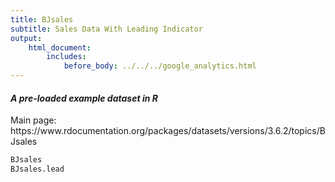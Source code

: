 ```yaml
---
title: BJsales
subtitle: Sales Data With Leading Indicator
output:
    html_document:
        includes:
            before_body: ../../../google_analytics.html
---
```


#### *A pre-loaded example dataset in R*
Main page: https://www.rdocumentation.org/packages/datasets/versions/3.6.2/topics/BJsales

```r
BJsales
BJsales.lead
```
